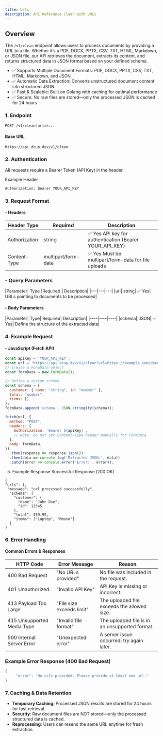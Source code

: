 ```yaml
---
title: Urls
description: API Reference Clean with URLS
---
```


## Overview
The `/v1/clean` endpoint allows users to process documents by providing a URL to a file. Whether it’s a PDF, DOCX, PPTX, CSV, TXT, HTML, Markdown, or JSON file, our API retrieves the document, extracts its content, and returns structured data in JSON format based on your defined schema.

- ✅ Supports Multiple Document Formats: PDF, DOCX, PPTX, CSV, TXT, HTML, Markdown, and JSON
- ✅ Automatic Data Extraction: Converts unstructured document content into structured JSON
- ✅ Fast & Scalable: Built on Golang with caching for optimal performance
- ✅ Secure: No raw files are stored—only the processed JSON is cached for 24 hours

### 1. Endpoint
```bash
POST /v1/clean?urls=...
```
#### Base URL
```bash
https://api.dcup.dev/v1/clean
```

### 2. Authentication
All requests require a Bearer Token (API Key) in the header.

Example Header
```bash
Authorization: Bearer YOUR_API_KEY
```
### 3. Request Format
#### - Headers
|Header	Type|	Required|	Description|
|----|---|---|
|Authorization|	string|	✅ Yes	API key for authentication (Bearer YOUR_API_KEY)|
| Content-Type|	multipart/form-data|	✅ Yes	Must be multipart/form-data for file uploads|

### - Query Parameters

|Parameter|	Type	|Required	| Description|
|---|---|---|
|url|	string|	✅ Yes| URLs pointing to documents to be processed|

#### - Body Parameters
|Parameter|	Type|	Required|	Description|
|----|----|----|
|schema|	JSON|	✅ Yes| Define the structure of the extracted data|

### 4. Example Request
#### - JavaScript (Fetch API)

```js
const apiKey = 'YOUR_API_KEY';
const url = 'https://api.dcup.dev/v1/clean?url=https://example.com/document.pdf';
// Create a FormData object
const formData = new FormData();

// Define a custom schema
const schema = {
  customer: { name: "string", id: "number" },
  total: "number",
  items: []
};
formData.append('schema', JSON.stringify(schema));

fetch(url, {
  method: "POST",
  headers: {
    Authorization: `Bearer ${apiKey}`,
    // Note: Do not set Content-Type header manually for FormData.
  },
  body: formData,
})
  .then(response => response.json())
  .then(data => console.log('Extracted JSON:', data))
  .catch(error => console.error('Error:', error));
```

5. Example Response
Successful Response (200 OK)
```
{
"urls": 1,
 "message": "url processed successfully",
  "schema": {
    "customer": {
      "name": "John Doe",
      "id": 12345
    },
    "total": 459.99,
    "items": ["Laptop", "Mouse"]
  }
}

```

### 6. Error Handling
#### Common Errors & Responses

| HTTP Code |	Error Message |	Reason |
|-----|----|----|
|400 Bad Request  |"No URLs provided"|	No file was included in the request.|
|401 Unauthorized |	"Invalid API Key"|	API Key is missing or incorrect.|
|413 Payload Too Large | "File size exceeds limit"|	The uploaded file exceeds the allowed size.|
|415 Unsupported Media Type |	"Invalid file format"|	The uploaded file is in an unsupported format.|
|500 Internal Server Error |	"Unexpected error" |	A server issue occurred; try again later.|

### Example Error Response (400 Bad Request)
```js
{
     "error": "No urls provided. Please provide at least one url."
}
```

### 7. Caching & Data Retention
- **Temporary Caching**: Processed JSON results are stored for 24 hours for fast retrieval.
- **Security**: Raw document files are NOT stored—only the processed structured data is cached.
- **Reprocessing**: Users can resend the same URL anytime for fresh extraction.

